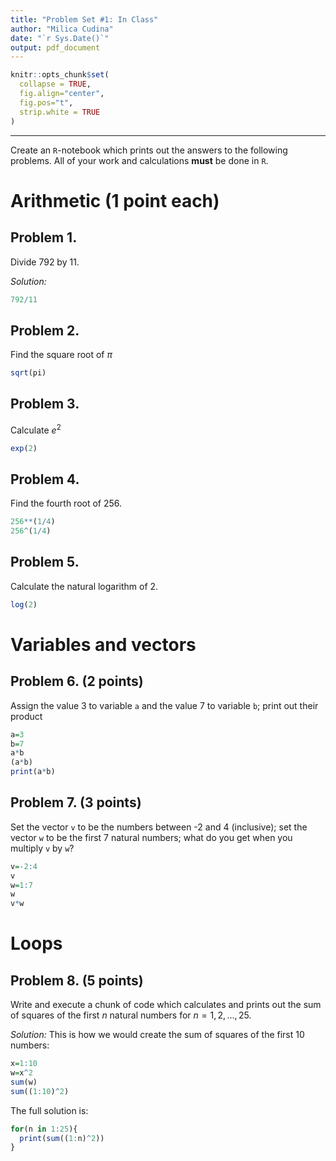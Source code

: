 ```yaml
---
title: "Problem Set #1: In Class"
author: "Milica Cudina"
date: "`r Sys.Date()`"
output: pdf_document
---
```

<!-- The author of this template is Dr. Gordan Zitkovic.-->
<!-- The code chunk below contains some settings that will  -->
<!-- make your R code look better in the output pdf file.  -->
<!-- If you are curious about what each option below does, -->
<!-- go to https://yihui.org/knitr/options/ -->
<!-- If not, feel free to disregard everything ...  -->
```r
knitr::opts_chunk$set(
  collapse = TRUE,
  fig.align="center",
  fig.pos="t",
  strip.white = TRUE
)
```
<!-- ... down to here. -->

---

Create an `R`-notebook which prints out the answers to the following problems. All of your work and calculations **must** be done in `R`.

# Arithmetic (1 point each)
## Problem 1. 
Divide 792 by 11. 

*Solution:*
```r
792/11
```


## Problem 2. 
Find the square root of $\pi$

```r
sqrt(pi)
```

## Problem 3. 
Calculate $e^2$

```r
exp(2)
```


## Problem 4. 
Find the fourth root of 256.

```r
256**(1/4)
256^(1/4)
```

## Problem 5. 
Calculate the natural logarithm of 2.

```r
log(2)
```


# Variables and vectors
## Problem 6. **(2 points)** 
Assign the value 3 to variable `a` and  the value 7 to variable `b`; print out their product

```r
a=3
b=7
a*b
(a*b)
print(a*b)
```


## Problem 7. **(3 points)** 
Set the vector `v` to be the numbers between -2 and 4 (inclusive); set the vector `w` to be the first 7 natural numbers; what do you get when you multiply `v` by `w`?

```r
v=-2:4
v
w=1:7
w
v*w
```

# Loops
## Problem 8. **(5 points)**
Write and execute a chunk of code which calculates and prints out the sum of squares of the first $n$ natural numbers for $n=1, 2, \dots, 25$. 

*Solution:*
This is how we would create the sum of squares of the first $10$ numbers:
```r
x=1:10
w=x^2
sum(w)
sum((1:10)^2)
```
The full solution is:
```r
for(n in 1:25){
  print(sum((1:n)^2))
}
```

